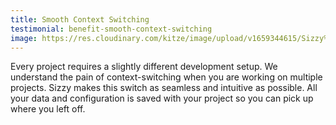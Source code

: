 ```yaml
---
title: Smooth Context Switching
testimonial: benefit-smooth-context-switching
image: https://res.cloudinary.com/kitze/image/upload/v1659344615/Sizzy%20Landing/Benefits/projects.jpg
---
```

Every project requires a slightly different development setup.
We understand the pain of context-switching when you are working on multiple projects. Sizzy makes this switch as seamless and intuitive as possible. All your data and configuration is saved with your project so you can pick up where you left off.
